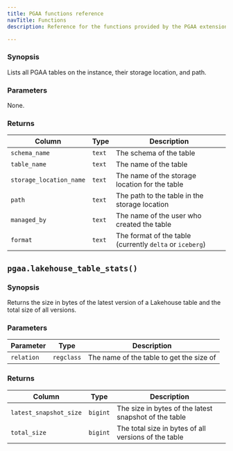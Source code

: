 ```yaml
---
title: PGAA functions reference
navTitle: Functions
description: Reference for the functions provided by the PGAA extension

---
```


### Synopsis

Lists all PGAA tables on the instance, their storage location, and path.

### Parameters

None.

### Returns

| Column                  | Type   | Description                                              |
| ----------------------- | ------ | -------------------------------------------------------- |
| `schema_name`           | `text` | The schema of the table                                  |
| `table_name`            | `text` | The name of the table                                    |
| `storage_location_name` | `text` | The name of the storage location for the table           |
| `path`                  | `text` | The path to the table in the storage location            |
| `managed_by`            | `text` | The name of the user who created the table               |
| `format`                | `text` | The format of the table (currently `delta` or `iceberg`) |

## `pgaa.lakehouse_table_stats()`

### Synopsis

Returns the size in bytes of the latest version of a Lakehouse table and the total size of all versions.

### Parameters

| Parameter  | Type       | Description                              |
| ---------- | ---------- | ---------------------------------------- |
| `relation` | `regclass` | The name of the table to get the size of |

### Returns

| Column                 | Type     | Description                                           |
| ---------------------- | -------- | ----------------------------------------------------- |
| `latest_snapshot_size` | `bigint` | The size in bytes of the latest snapshot of the table |
| `total_size`           | `bigint` | The total size in bytes of all versions of the table  |
